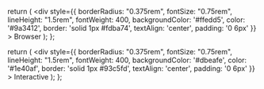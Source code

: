   return (
    <div
      style={{
        borderRadius: "0.375rem",
        fontSize: "0.75rem",
        lineHeight: "1.5rem",
        fontWeight: 400,
        backgroundColor: '#ffedd5',
        color: '#9a3412',
        border: 'solid 1px #fdba74',
        textAlign: 'center',
        padding: '0 6px'
      }}
    >
      Browser
    </div>
  );
};


  return (
    <div
      style={{
        borderRadius: "0.375rem",
        fontSize: "0.75rem",
        lineHeight: "1.5rem",
        fontWeight: 400,
        backgroundColor: '#dbeafe',
        color: '#1e40af',
        border: 'solid 1px #93c5fd',
        textAlign: 'center',
        padding: '0 6px'
      }}
    >
      Interactive
    </div>
  );
};